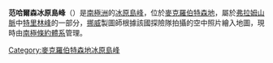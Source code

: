 {{coord|67|59|S|62|45|E|display=title}}

'''范哈爾森冰原島峰'''（{{lang-en|Van Hulssen Nunatak}}）是[[南極洲|南極洲]]的[[冰原島峰|冰原島峰]]，位於[[麥克羅伯特森地|麥克羅伯特森地]]，屬於[[弗拉姆山脈|弗拉姆山脈]]中[[特里林峰|特里林峰]]的一部分，[[挪威|挪威]]製圖師根據該國探險隊拍攝的空中照片繪入地圖，現時由[[南極條約體系|南極條約體系]]管理。

{{DEFAULTSORT:Van Hulssen Nunatak}}
[[Category:麥克羅伯特森地冰原島峰|Category:麥克羅伯特森地冰原島峰]]


{{MacRobertsonLand-geo-stub}}